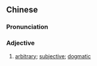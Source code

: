 ==Chinese==
{{zh-forms|s=武断}}

===Pronunciation===
{{zh-pron
|m=wǔduàn
|c=mou4 dyun3
|mn=qz:bú-toǎn/tw,xm,zz:bú-toàn
|cat=a
}}

===Adjective===
{{zh-adj}}

# [[arbitrary]]; [[subjective]]; [[dogmatic]]